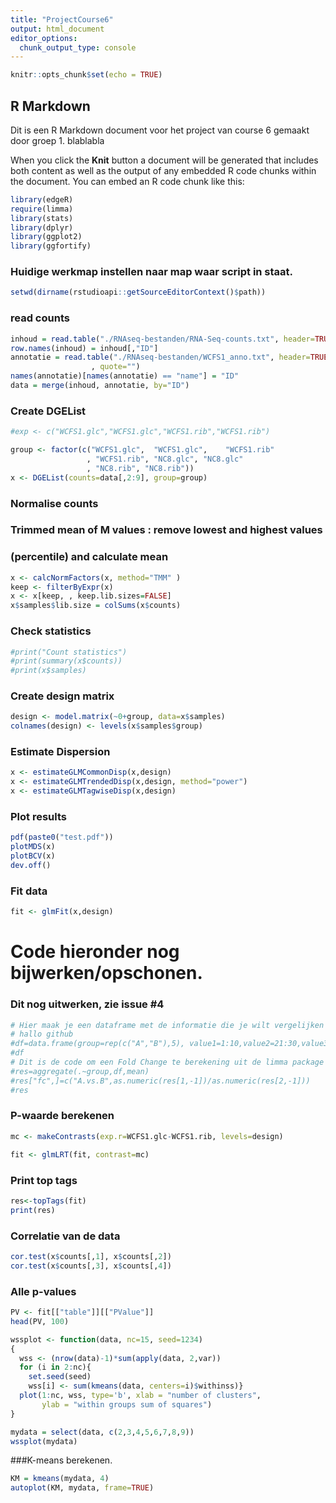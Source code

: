 ```yaml
---
title: "ProjectCourse6"
output: html_document
editor_options: 
  chunk_output_type: console
---
```


```r
knitr::opts_chunk$set(echo = TRUE)
```

## R Markdown

Dit is een R Markdown document voor het project van course 6 gemaakt door groep 1. blablabla

When you click the **Knit** button a document will be generated that includes both content as well as the output of any embedded R code chunks within the document. You can embed an R code chunk like this:


```r
library(edgeR)
require(limma)
library(stats)
library(dplyr)
library(ggplot2)
library(ggfortify)
```
### Huidige werkmap instellen naar map waar script in staat. 
```r
setwd(dirname(rstudioapi::getSourceEditorContext()$path))
```
### read counts
```r

inhoud = read.table("./RNAseq-bestanden/RNA-Seq-counts.txt", header=TRUE)
row.names(inhoud) = inhoud[,"ID"]
annotatie = read.table("./RNAseq-bestanden/WCFS1_anno.txt", header=TRUE, sep="\t"
                  , quote="")
names(annotatie)[names(annotatie) == "name"] = "ID"
data = merge(inhoud, annotatie, by="ID")
```

### Create DGEList
```r
#exp <- c("WCFS1.glc","WCFS1.glc","WCFS1.rib","WCFS1.rib")

group <- factor(c("WCFS1.glc",	"WCFS1.glc",	"WCFS1.rib"
                 , "WCFS1.rib", "NC8.glc", "NC8.glc"	
                 , "NC8.rib", "NC8.rib"))
x <- DGEList(counts=data[,2:9], group=group)
```

### Normalise counts
### Trimmed mean of M values : remove lowest and highest values
### (percentile) and calculate mean
```r
x <- calcNormFactors(x, method="TMM" )
keep <- filterByExpr(x)
x <- x[keep, , keep.lib.sizes=FALSE]
x$samples$lib.size = colSums(x$counts)
```

### Check statistics
```r
#print("Count statistics")
#print(summary(x$counts))
#print(x$samples)
```

### Create design matrix
```r
design <- model.matrix(~0+group, data=x$samples)
colnames(design) <- levels(x$samples$group)
```

### Estimate Dispersion
```r
x <- estimateGLMCommonDisp(x,design)
x <- estimateGLMTrendedDisp(x,design, method="power")
x <- estimateGLMTagwiseDisp(x,design)
```

### Plot results
```r
pdf(paste0("test.pdf"))
plotMDS(x)
plotBCV(x)
dev.off()
```

### Fit data
```r
fit <- glmFit(x,design)
```





# Code hieronder nog bijwerken/opschonen.

### Dit nog uitwerken, zie issue #4
```r
# Hier maak je een dataframe met de informatie die je wilt vergelijken 
# hallo github
#df=data.frame(group=rep(c("A","B"),5), value1=1:10,value2=21:30,value3=41:50,stringsAsFactors = F)
#df
# Dit is de code om een Fold Change te berekening uit de limma package 
#res=aggregate(.~group,df,mean) 
#res["fc",]=c("A.vs.B",as.numeric(res[1,-1])/as.numeric(res[2,-1])) 
#res
```

### P-waarde berekenen
```r
mc <- makeContrasts(exp.r=WCFS1.glc-WCFS1.rib, levels=design)

fit <- glmLRT(fit, contrast=mc)
```
### Print top tags
```r
res<-topTags(fit)
print(res)
```
### Correlatie van de data
```r
cor.test(x$counts[,1], x$counts[,2])
cor.test(x$counts[,3], x$counts[,4])
```
### Alle p-values
```r
PV <- fit[["table"]][["PValue"]]
head(PV, 100)
```

```r
wssplot <- function(data, nc=15, seed=1234)
{
  wss <- (nrow(data)-1)*sum(apply(data, 2,var))
  for (i in 2:nc){
    set.seed(seed)
    wss[i] <- sum(kmeans(data, centers=i)$withinss)}
  plot(1:nc, wss, type='b', xlab = "number of clusters", 
       ylab = "within groups sum of squares")
}

mydata = select(data, c(2,3,4,5,6,7,8,9))
wssplot(mydata)
```

###K-means berekenen.
```r
KM = kmeans(mydata, 4)
autoplot(KM, mydata, frame=TRUE)
```